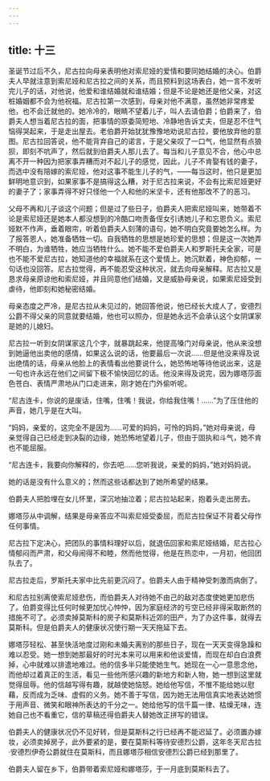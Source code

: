 ```yaml
---
---
---
```

title: 十三
---




圣诞节过后不久，尼古拉向母亲表明他对索尼娅的爱情和要同她结婚的决心。伯爵夫人早就注意到索尼娅和尼古拉之间的关系，而且预料到这场表白，她一言不发听完儿子的话，对他说，他爱和谁结婚就和谁结婚；但是不论是她还是他父亲，对这桩婚姻都不会为他祝福。尼古拉第一次感到，母亲对他不满意，虽然她非常疼爱他，也不会迁就他的。她冷冷的，眼睛不望着儿子，叫人去请伯爵；伯爵来了，伯爵夫人想当着尼古拉的面，把事情的原委简短地、冷静地告诉丈夫，但是忍不住气恼得哭起来，于是走出屋去。老伯爵开始犹犹豫豫地劝说尼古拉，要他放弃他的意图。尼古拉回答说，他不能背弃自己的诺言，于是父亲叹了一口气，他显然有点狼狈，即刻不吭声了，然后就到伯爵夫人那儿去了。每当和儿子意见不合，他心中总离不开一种因为把家事弄糟而对不起儿子的感觉，因此，儿子不肯娶有钱的妻子，而选中没有陪嫁的索尼娅，他对这事不能生儿子的气，——每当这时，他只是更加鲜明地意识到，如果家事不是搞得这么糟，对于尼古拉来说，不会有比索尼娅更好的妻子了；家事弄得不好只怪他一个人和他的米坚卡，还有他那改不了的恶习。

父母不再和儿子谈这个问题；但是过了些日子，伯爵夫人把索尼娅叫来，她带着不论是索尼娅还是她本人都没想到的冷酷口吻责备侄女引诱她儿子和忘恩负义。索尼娅默不作声，垂着眼帘，听着伯爵夫人刻薄的语句，她不明白究竟要她怎么样。为了报答恩人，她准备牺牲一切。自我牺牲的思想是她珍爱的思想；但是这一次她弄不明白，为谁牺牲，她应当牺牲什么。她不能不爱伯爵夫人和罗斯托夫全家，可是也不能不爱尼古拉，她知道他的幸福就系在这个爱情上。她沉默着，神色抑郁，一句话也没回答。尼古拉觉得，再不能忍受这种状况，就去向母亲解释。尼古拉又是恳求母亲原谅他和索尼娅，并且同意他们结婚，又是威胁母亲说，如果索尼娅受到虐待，他即刻和她秘密结婚。

母亲态度之严冷，是尼古拉从未见过的，她回答他说，他已经长大成人了，安德烈公爵不得父亲的同意就要结婚，他也可以照办，但是她永远不会承认这个女阴谋家是她的儿媳妇。

尼古拉一听到女阴谋家这几个字，就暴跳起来，他提高嗓门对母亲说，他从来没想到她逼他出卖他的感情，如果这么说的话，他要最后一次说……但是他没来得及说出绝情的话，母亲从他脸上的表情看出他要说什么，她恐怖地等待他说出来，这是一句也许永远在他们之间留下极不愉快回忆的话。他没来得及说完，因为娜塔莎面色苍白、表情严肃地从门口走进来，刚才她在门外偷听呢。

“尼古连卡，你说的是废话，住嘴，住嘴！我说，你给我住嘴！……”为了压住他的声音，她几乎是在大叫。

“妈妈，亲爱的，这完全不是因为……可爱的妈妈，可怜的妈妈，”她对母亲说，母亲觉得自己已经走到决裂的边缘，她恐怖地望着儿子，但由于固执和斗气，她不肯也不能屈服。

“尼古连卡，我要向你解释的，你去吧……您听我说，亲爱的妈妈，”她对妈妈说。

她的话是没有什么意义的；然而这些话都达到了她所希望的结果。

伯爵夫人把脸埋在女儿怀里，深沉地抽泣着；尼古拉站起来，抱着头走出房去。

娜塔莎从中调解，结果是母亲答应不叫索尼娅受委屈，而尼古拉保证不背着父母作任何事情。

尼古拉下定决心，把团队的事情料理好以后，就退伍回家和索尼娅结婚，尼古拉心情郁闷而严肃，和父母闹得不和睦，然而他觉得，他是在热恋中，一月初，他回团队去了。

尼古拉走后，罗斯托夫家中比先前更沉闷了。伯爵夫人由于精神受刺激而病倒了。

和尼古拉别离使索尼娅悲伤，而伯爵夫人对待她不由己的敌对态度使她更加悲伤了。伯爵变得比任何时候更加忧心忡忡，因为家庭经济的亏空已经非得采取断然的措施不可了。必须卖掉莫斯科的房子和莫斯科近郊的田产，为了办这件事，就得去莫斯科。但是伯爵夫人的健康状况使行期一天天拖延下去。

娜塔莎轻松、甚至快活地度过刚和未婚夫离别的那些日子，现在一天天变得急躁和难以忍受。她一想到她那最好的时光本来可以用来和他谈爱情，而现在却白白浪费掉，心中就难以排遣地难过。他的信多半只能使她生气。她现在一心一意思念他，而他却过着真正的生活，看见一些他所感兴趣的新地方和新人物，她一想到这里就觉得屈辱。他的信越写得有趣，就越使她恼怒。她给他写信，不惟不能给她以慰藉，反而成为乏味、虚假的义务。她不善于写信，因为她无法用信真实地表达她惯于用声音、微笑和眼神所表达的千分之一。她给他写的信千篇一律、枯燥无味，连她自己也不看重它，信的草稿还得伯爵夫人替她改正拼写的错误。

伯爵夫人的健康状况仍不见好转，但是莫斯科之行已经再不能迟延了。必须置办嫁妆，必须卖掉房子，此外要紧的是，要在莫斯科等待安德烈公爵，这年冬天尼古拉·安德烈伊奇公爵就住在莫斯科，而且娜塔莎相信安德烈公爵已经到那里了。

伯爵夫人留在乡下，伯爵带着索尼娅和娜塔莎，于一月底到莫斯科去了。